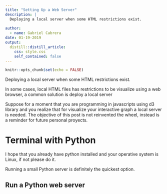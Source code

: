 ```yaml
---
title: "Setting Up a Web Server"
description: |
  Deploying a local server when some HTML restrictions exist.
  
author:
  - name: Gabriel Cabrera 
date: 01-19-2019
output:
  distill::distill_article:
    css: style.css
    self_contained: false
---
```


```r
knitr::opts_chunk$set(echo = FALSE)
```

Deploying a local server when some HTML restrictions exist.

In some cases, local HTML files has restrictions to be visualize using a web 
browser, a common solution is deploy a local server

Suppose for a moment that you are programming in javascripts using d3 library 
and you realize that for visualize your interactive graph a local server is 
needed. The objective of this post is not  reinvented the wheel, instead is a 
reminder for future personal proyects.


# Terminal with Python

I hope that you already have python installed and your operative system is Linux, 
if not please do it. 

Running a small Python server is definitely the quickest 
option.

## Run a Python web server








